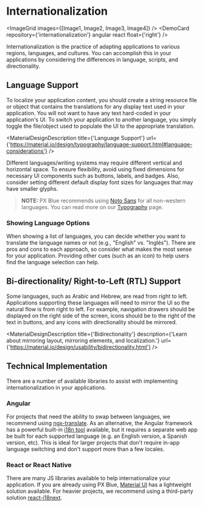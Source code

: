 
# Internationalization

<ImageGrid images={[Image1, Image2, Image3, Image4]} />
<DemoCard repository={'internationalization'} angular react float={'right'} />

Internationalization is the practice of adapting applications to various regions, languages, and cultures. You can accomplish this in your applications by considering the differences in language, scripts, and directionality.

## Language Support

To localize your application content, you should create a string resource file or object that contains the translations for any display text used in your application. You will not want to have any text hard-coded in your application's UI. To switch your application to another language, you simply toggle the file/object used to populate the UI to the appropriate translation.

<MaterialDesignDescription
    title={'Language Support'}
    url={'https://material.io/design/typography/language-support.html#language-considerations'}
/>

Different languages/writing systems may require different vertical and horizontal space. To ensure flexibility, avoid using fixed dimensions for necessary UI components such as buttons, labels, and badges. Also, consider setting different default display font sizes for languages that may have smaller glyphs.

> **NOTE:** PX Blue recommends using [Noto Sans](https://www.google.com/get/noto/#sans-lgc) for all non-western languages. You can read more on our [Typography](/style/typography) page.

### Showing Language Options

When showing a list of languages, you can decide whether you want to translate the language names or not (e.g., "English" vs. "Inglés"). There are pros and cons to each approach, so consider what makes the most sense for your application. Providing other cues (such as an icon) to help users find the language selection can help.

## Bi-directionality/ Right-to-Left (RTL) Support

Some languages, such as Arabic and Hebrew, are read from right to left. Applications supporting these languages will need to mirror the UI so the natural flow is from right to left. For example, navigation drawers should be displayed on the right side of the screen, icons should be to the right of the text in buttons, and any icons with directionality should be mirrored.

<MaterialDesignDescription
    title={'Bidirectionality'}
    description={'Learn about mirroring layout, mirroring elements, and localization.'}
    url={'https://material.io/design/usability/bidirectionality.html'}
/>

## Technical Implementation

There are a number of available libraries to assist with implementing internationalization in your applications.

### Angular

For projects that need the ability to swap between languages, we recommend using [ngx-translate](https://github.com/ngx-translate/core). As an alternative, the Angular framework has a powerful built-in [i18n tool](https://angular.io/guide/i18n) available, but it requires a separate web app be built for each supported language (e.g. an English version, a Spanish version, etc). This is ideal for larger projects that don't require in-app language switching and don't support more than a few locales.

### React or React Native

There are many JS libraries available to help internationalize your application. If you are already using PX Blue, [Material UI](https://material-ui.com/guides/localization/) has a lightweight solution available.
For heavier projects, we recommend using a third-party solution [react-i18next](https://github.com/i18next/react-i18next).
